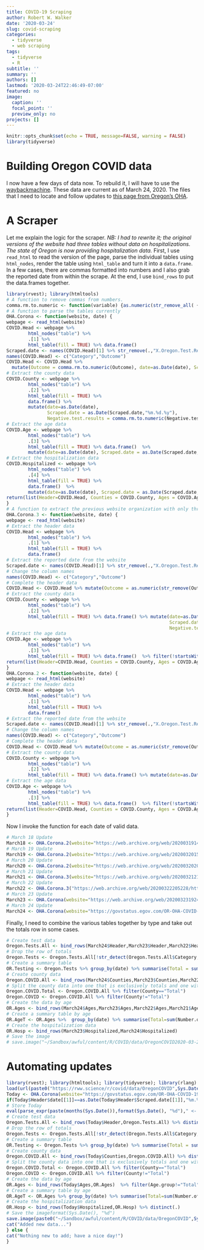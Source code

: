 ```yaml
---
title: COVID-19 Scraping
author: Robert W. Walker
date: '2020-03-24'
slug: covid-scraping
categories:
  - tidyverse
  - web scraping
tags:
  - tidyverse
  - R
subtitle: ''
summary: ''
authors: []
lastmod: '2020-03-24T22:46:49-07:00'
featured: no
image:
  caption: ''
  focal_point: ''
  preview_only: no
projects: []
---
```


```r
knitr::opts_chunk$set(echo = TRUE, message=FALSE, warning = FALSE)
library(tidyverse)
```

# Building Oregon COVID data

I now have a few days of data now.  To rebuild it, I will have to use the [waybackmachine](https://archive.org/web/).  These data are current as of March 24, 2020.  The files that I need to locate and follow updates to [this page from Oregon's OHA](https://govstatus.egov.com/OR-OHA-COVID-19).

# A Scraper

Let me explain the logic for the scraper.  *NB: I had to rewrite it; the original versions of the website had three tables without data on hospitalizations.  The state of Oregon is now providing hospitalization data.*  First, I use `read_html` to read the version of the page, parse the individual tables using `html_nodes`, render the table using `html_table` and turn it into a `data.frame`.  In a few cases, there are commas formatted into numbers and I also grab the reported date from within the scrape.  At the end, I use `bind_rows` to put the data.frames together.

```r
library(rvest); library(htmltools)
# A function to remove commas from numbers.
comma.rm.to.numeric <- function(variable) {as.numeric(str_remove_all( {{variable}}, ",")) }
# A function to parse the tables currently
OHA.Corona <- function(website, date) {
webpage <- read_html(website)
COVID.Head <- webpage %>%
        html_nodes("table") %>%
        .[1] %>%
        html_table(fill = TRUE) %>% data.frame()
Scraped.date <- names(COVID.Head)[1] %>% str_remove(.,"X.Oregon.Test.Results.as.of.") %>% str_remove(., "..8.00.a.m..Updated.daily.")
names(COVID.Head) <- c("Category","Outcome")
COVID.Head <- COVID.Head %>% 
  mutate(Outcome = comma.rm.to.numeric(Outcome), date=as.Date(date), Scraped.date = as.Date(Scraped.date,"%m.%d.%y"))
# Extract the county data
COVID.County <- webpage %>%
        html_nodes("table") %>%
        .[2] %>%
        html_table(fill = TRUE) %>% 
        data.frame() %>% 
        mutate(date=as.Date(date), 
               Scraped.date = as.Date(Scraped.date,"%m.%d.%y"), 
               Negative.test.results = comma.rm.to.numeric(Negative.test.results))
# Extract the age data
COVID.Age <- webpage %>%
        html_nodes("table") %>%
        .[3] %>%
        html_table(fill = TRUE) %>% data.frame()  %>%  
        mutate(date=as.Date(date), Scraped.date = as.Date(Scraped.date,"%m.%d.%y"))
# Extract the hospitalization data
COVID.Hospitalized <- webpage %>%
        html_nodes("table") %>%
        .[4] %>%
        html_table(fill = TRUE) %>% 
        data.frame()  %>% 
        mutate(date=as.Date(date), Scraped.date = as.Date(Scraped.date,"%m.%d.%y"))
return(list(Header=COVID.Head, Counties = COVID.County, Ages = COVID.Age, Hospitalized = COVID.Hospitalized))
}
# A function to extract the previous website organization with only three tables.
OHA.Corona.3 <- function(website, date) {
webpage <- read_html(website)
# Extract the header data
COVID.Head <- webpage %>%
        html_nodes("table") %>%
        .[1] %>%
        html_table(fill = TRUE) %>% 
        data.frame()
# Extract the reported date from the website
Scraped.date <- names(COVID.Head)[1] %>% str_remove(.,"X.Oregon.Test.Results.as.of.") %>% str_remove(., "..8.00.a.m..Updated.daily.")
# Change the column names
names(COVID.Head) <- c("Category","Outcome")
# Complete the header data
COVID.Head <- COVID.Head %>% mutate(Outcome = as.numeric(str_remove(Outcome,",")), date=as.Date(date), Scraped.date = as.Date(Scraped.date,"%m.%d.%y"))
# Extract the county data
COVID.County <- webpage %>%
        html_nodes("table") %>%
        .[2] %>%
        html_table(fill = TRUE) %>% data.frame() %>% mutate(date=as.Date(date), 
                                                            Scraped.date = as.Date(Scraped.date,"%m.%d.%y"),
                                                            Negative.test.results = comma.rm.to.numeric(Negative.test.results))
# Extract the age data
COVID.Age <- webpage %>%
        html_nodes("table") %>%
        .[3] %>%
        html_table(fill = TRUE) %>% data.frame()  %>% filter(!startsWith(.[[1]],"Total")) %>% mutate(date=as.Date(date), Scraped.date = as.Date(Scraped.date,"%m.%d.%y"))
return(list(Header=COVID.Head, Counties = COVID.County, Ages = COVID.Age))
}
OHA.Corona.2 <- function(website, date) {
webpage <- read_html(website)
# Extract the header data
COVID.Head <- webpage %>%
        html_nodes("table") %>%
        .[1] %>%
        html_table(fill = TRUE) %>% 
        data.frame()
# Extract the reported date from the website
Scraped.date <- names(COVID.Head)[1] %>% str_remove(.,"X.Oregon.Test.Results.as.of.") %>% str_remove(., "..8.00.a.m..Updated.daily.")
# Change the column names
names(COVID.Head) <- c("Category","Outcome")
# Complete the header data
COVID.Head <- COVID.Head %>% mutate(Outcome = as.numeric(str_remove(Outcome,",")), date=as.Date(date), Scraped.date = as.Date(Scraped.date,"%m.%d.%y"))
# Extract the county data
COVID.County <- webpage %>%
        html_nodes("table") %>%
        .[2] %>%
        html_table(fill = TRUE) %>% data.frame() %>% mutate(date=as.Date(date), Scraped.date = as.Date(Scraped.date,"%m.%d.%y"))
# Extract the age data
COVID.Age <- webpage %>%
        html_nodes("table") %>%
        .[3] %>%
        html_table(fill = TRUE) %>% data.frame()  %>% filter(!startsWith(.[[1]],"Total")) %>% mutate(date=as.Date(date), Scraped.date = as.Date(Scraped.date,"%m.%d.%y"))
return(list(Header=COVID.Head, Counties = COVID.County, Ages = COVID.Age))
}
```

Now I invoke the function for each date of valid data.

```r
# March 18 Update
March18 <- OHA.Corona.2(website="https://web.archive.org/web/20200319144434/https://govstatus.egov.com/OR-OHA-COVID-19", date="2020-03-18")
# March 19 Update
March19 <- OHA.Corona.2(website="https://web.archive.org/web/20200320152224/https://govstatus.egov.com/OR-OHA-COVID-19", date="2020-03-19")
# March 20 Update
March20 <- OHA.Corona.2(website="https://web.archive.org/web/20200320202955/https://govstatus.egov.com/OR-OHA-COVID-19", date="2020-03-20")
# March 21 Update
March21 <- OHA.Corona.3(website="https://web.archive.org/web/20200321211741/https://govstatus.egov.com/OR-OHA-COVID-19", date="2020-03-21")
# March 22 Update
March22 <- OHA.Corona.3("https://web.archive.org/web/20200322205228/https://govstatus.egov.com/OR-OHA-COVID-19", date="2020-03-22")
# March 23 Update
March23 <- OHA.Corona(website="https://web.archive.org/web/20200323192410/https://govstatus.egov.com/OR-OHA-COVID-19", date="2020-03-23")
# March 24 Update
March24 <- OHA.Corona(website="https://govstatus.egov.com/OR-OHA-COVID-19", date=as.character(Sys.Date()-1))
```

Finally, I need to combine the various tables together by type and take out the totals row in some cases.

```r
# Create test data
Oregon.Tests.All <- bind_rows(March24$Header,March23$Header,March22$Header,March21$Header,March20$Header,March19$Header,March18$Header)
# Drop the row of totals
Oregon.Tests <- Oregon.Tests.All[!str_detect(Oregon.Tests.All$Category, "Total"),]
# Create a summary table
OR.Testing <- Oregon.Tests %>% group_by(date) %>% summarise(Total = sum(Outcome))
# Create county data
Oregon.COVID.All <- bind_rows(March24$Counties,March23$Counties,March22$Counties,March21$Counties,March20$Counties,March19$Counties,March18$Counties)
# Split the county data into one that is exclusively totals and one without the totals
Oregon.COVID.Total <- Oregon.COVID.All %>% filter(County=="Total")
Oregon.COVID <- Oregon.COVID.All %>% filter(County!="Total")
# Create the data by age
OR.Ages <- bind_rows(March24$Ages,March23$Ages,March22$Ages,March21$Ages,March20$Ages,March19$Ages,March18$Ages)  %>% filter(Age.group!="Total")
# Create a summary table by age
OR.AgeT <- OR.Ages %>%  group_by(date) %>% summarise(Total=sum(Number.of.cases))
# Create the hospitalization data
OR.Hosp <- bind_rows(March23$Hospitalized,March24$Hospitalized)
# Save the image
# save.image("~/Sandbox/awful/content/R/COVID/data/OregonCOVID2020-03-24.RData")
```

# Automating updates

```r
library(rvest); library(htmltools); library(tidyverse); library(rlang)
load(url(paste0("https://rww.science/r/covid/data/OregonCOVID",Sys.Date()-1,".RData")))
Today <- OHA.Corona(website="https://govstatus.egov.com/OR-OHA-COVID-19", date=as.character(Sys.Date()))
if(Today$Header$date[[1]]==as.Date(Today$Header$Scraped.date[[1]],"%m.%d.%y")) {
# Store Today
eval(parse_expr(paste(months(Sys.Date()),format(Sys.Date(), "%d")," <- Today", sep="")))
# Create test data
Oregon.Tests.All <- bind_rows(Today$Header,Oregon.Tests.All) %>% distinct(.)
# Drop the row of totals
Oregon.Tests <- Oregon.Tests.All[!str_detect(Oregon.Tests.All$Category, "Total"),]
# Create a summary table
OR.Testing <- Oregon.Tests %>% group_by(date) %>% summarise(Total = sum(Outcome))
# Create county data
Oregon.COVID.All <- bind_rows(Today$Counties,Oregon.COVID.All) %>% distinct(.)
# Split the county data into one that is exclusively totals and one without the totals
Oregon.COVID.Total <- Oregon.COVID.All %>% filter(County=="Total")
Oregon.COVID <- Oregon.COVID.All %>% filter(County!="Total")
# Create the data by age
OR.Ages <- bind_rows(Today$Ages,OR.Ages)  %>% filter(Age.group!="Total") %>% distinct(.)
# Create a summary table by age
OR.AgeT <- OR.Ages %>% group_by(date) %>% summarise(Total=sum(Number.of.cases))
# Create the hospitalization data
OR.Hosp <- bind_rows(Today$Hospitalized,OR.Hosp) %>% distinct(.)
# Save the imageformat(Sys.Date(), "%d")
save.image(paste0("~/Sandbox/awful/content/R/COVID/data/OregonCOVID",Sys.Date(),".RData"))
cat("Added new data...")
} else {
cat("Nothing new to add; have a nice day!")
}
```

